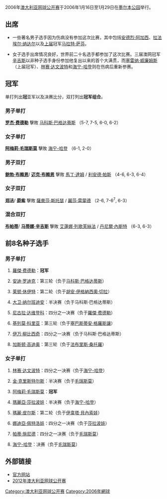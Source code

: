 2006年[[澳大利亚网球公开赛|澳大利亚网球公开赛]]于2006年1月16日至1月29日在[[墨尔本公园|墨尔本公园]]举行。

== 出席 ==

*一些著名男子选手因为伤病没有参加这次比赛，其中包括[[安德烈·阿加西|安德烈·阿加西]]、[[拉法埃尔·纳达尔|拉法埃尔·纳达尔]]以及[[2005年澳大利亚网球公开赛|上届]]冠军[[马拉特·萨芬|马拉特·萨芬]]。

*女子选手出席情况良好，世界前二十名选手都参加了这次比赛。三届澳网冠军[[辛吉斯|辛吉斯]]以非种子选手身份参加他复出以来的首个大满贯，而[[塞雷纳·威廉姆斯|塞雷纳·威廉姆斯]]（上届冠军）、[[林赛·达文波特|林赛·达文波特]]和[[海宁-哈登|海宁-哈登]]则在伤病后重新参赛。

== 冠军 ==

单打列出'''冠'''亚军以及决赛比分，双打列出'''冠军组合'''。

=== 男子单打 ===
{{main|2006年澳洲網球公開賽男子單打比賽}}
{{flagicon|SUI}} '''[[罗杰·费德勒|罗杰·费德勒]]''' 擊敗 {{flagicon|CYP}} [[马科斯·巴格达蒂斯|马科斯·巴格达蒂斯]] （5-7, 7-5, 6-0, 6-2）

=== 女子单打 ===
{{main|2006年澳洲網球公開賽女子單打比賽}}
{{flagicon|FRA}} '''[[阿梅莉·毛瑞斯莫|阿梅莉·毛瑞斯莫]]''' 擊敗 {{flagicon|BEL}} [[海宁-哈登|海宁-哈登]] （6-1, 2-0）

=== 男子双打 ===
{{main|2006年澳洲網球公開賽男子雙打比賽}}
{{flagicon|USA}} '''[[鲍勃·布赖恩|鲍勃·布赖恩]]'''/ {{flagicon|USA}} '''[[迈克·布赖恩|迈克·布赖恩]]''' 擊敗 {{flagicon|CZE}}  [[馬丁·達姆|馬丁·達姆]] / {{flagicon|IND}} [[利安德·帕斯|利安德·帕斯]] （4-6, 6-3, 6-4）

=== 女子双打 ===
{{main|2006年澳洲網球公開賽女子雙打比賽}}
{{flagicon|CHN}} '''[[郑洁|郑洁]]'''/ {{flagicon|CHN}} '''[[晏紫|晏紫]]''' 擊敗 {{flagicon|AUS}} [[薩曼莎·斯托瑟|薩曼莎·斯托瑟]] / {{flagicon|USA}} [[麗莎·雷蒙德|麗莎·雷蒙德]] （2-6, 7-6<sup>7</sup>, 6-3）

=== 混合双打 ===
{{main|2006年澳洲網球公開賽混合雙打比賽}}
{{flagicon|IND}} '''[[布帕蒂|布帕蒂]]'''/ {{flagicon|SUI}} '''[[马蒂娜·辛吉斯|马蒂娜·辛吉斯]]''' 擊敗 {{flagicon|RUS}} [[艾蓮娜·列歌芙絲法|艾蓮娜·列歌芙絲法]] / {{flagicon|CAN}} [[丹尼爾·內斯特|丹尼爾·內斯特]] （6-3, 6-3）

== 前8名种子选手 ==

=== 男子单打 ===
#{{flagicon|SUI}} [[羅傑·费德勒|羅傑·费德勒]]：'''冠军'''
#{{flagicon|USA}} [[安迪·罗迪克|安迪·罗迪克]]：第三轮（负于[[马科斯·巴格达蒂斯|马科斯·巴格达蒂斯]]）
#{{flagicon|AUS}} [[莱顿·休伊特|莱顿·休伊特]]：第二轮（负于[[胡安·伊格納西奧·切拉|胡安·伊格納西奧·切拉]]）
#{{flagicon|ARG}} [[大卫·纳尔班迪安|大卫·纳尔班迪安]]：半决赛（负于马科斯·巴格达蒂斯）
#{{flagicon|RUS}} [[尼古拉·达维登科|尼古拉·达维登科]]：四分之一决赛（负于[[羅傑·费德勒|羅傑·费德勒]]）
#{{flagicon|ARG}} [[基列莫·科里亚|基列莫·科里亚]]：第三轮（负于[[塞巴斯蒂安·格羅斯讓|塞巴斯蒂安·格羅斯讓]]）
#{{flagicon|CRO}} [[伊万·柳比西奇|伊万·柳比西奇]]：四分之一决赛（负于马科斯·巴格达蒂斯）
#{{flagicon|ARG}} [[加斯顿·高迪奥|加斯顿·高迪奥]]：第三轮（负于[[法布里斯·桑托羅|法布里斯·桑托羅]]）

=== 女子单打 ===
#{{flagicon|USA}} [[林赛·达文波特|林赛·达文波特]]：四分之一决赛（负于[[海宁-哈登|海宁-哈登]]）
#{{flagicon|BEL}} [[克里斯特尔斯|金·克里斯特尔斯]]：半决赛（负于[[毛瑞斯莫|毛瑞斯莫]]）
#{{flagicon|FRA}} [[阿梅莉·毛瑞斯莫|阿梅莉·毛瑞斯莫]]：'''冠军'''
#{{flagicon|RUS}} [[瑪麗亞·莎拉波娃|瑪麗亞·莎拉波娃]]：半决赛（负于[[海宁-哈登|海宁-哈登]]）
#{{flagicon|FRA}} [[瑪麗·皮尔斯|瑪麗·皮尔斯]]：第二轮（负于[[伊韋塔·貝內索娃|伊韋塔·貝內索娃]]）
#{{flagicon|RUS}} [[娜迪亞·佩特洛娃|娜迪亞·佩特洛娃]]：四分之一决赛（负于[[莎拉波娃|莎拉波娃]]）
#{{flagicon|SUI}} [[帕蒂·施尼德|帕蒂·施尼德]]：四分之一决赛（负于[[毛瑞斯莫|毛瑞斯莫]]）
#{{flagicon|BEL}} [[海宁-哈登|海宁-哈登]]：决赛（负于[[毛瑞斯莫|毛瑞斯莫]]）

== 外部链接 ==
*[http://cn.australianopen.com/ 官方网站]{{dead link|date=十一月 2017 |bot=InternetArchiveBot }}
*[https://web.archive.org/web/20120323015051/http://www.taimo.cn/2012AO/ 2012年澳大利亚网球公开赛]

{{start box}}
{{succession box|[[2005年澳大利亚网球公开赛|2005年澳大利亚网球公开赛]]|[[2007年澳大利亚网球公开赛|2007年澳大利亚网球公开赛]]|[[澳大利亚网球公开赛|澳大利亚网球公开赛]]|2006年}}
{{succession box|[[2005年美国网球公开赛|2005年美国网球公开赛]]|[[2006年法国网球公开赛|2006年法国网球公开赛]]|[[网球大满贯|网球大满贯]]|2006年}}
{{end box}}
{{澳网列表}}

[[Category:澳大利亚网球公开赛|Category:澳大利亚网球公开赛]]
[[Category:2006年網球|Category:2006年網球]]
